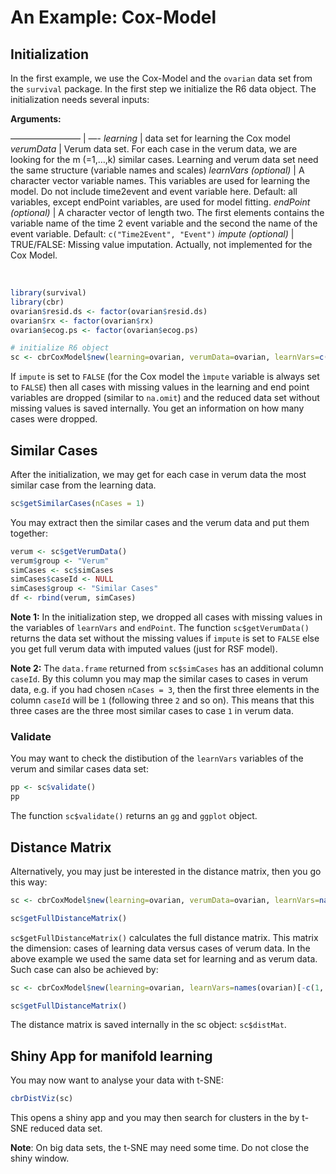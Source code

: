 # An Example: Cox-Model

## Initialization 

In the first example, we use the Cox-Model and the `ovarian` data set from the 
` survival` package. In the first step we initialize the R6 data object. The initialization needs several inputs:

**Arguments:**

------------------------ | ----
*learning*       | data set for learning the Cox model
*verumData* | Verum data set. For each case in the verum data, we are looking for the m (=1,...,k) similar cases. Learning and verum data set need the same structure (variable names and scales)
*learnVars (optional)* | A character vector variable names. This variables are used for learning the model. Do not include time2event and event variable here. Default: all variables, except endPoint variables, are used for model fitting.
*endPoint (optional)* | A character vector of length two. The first elements contains the variable name of the time 2 event variable and the second the name of the event variable. Default: ` c("Time2Event", "Event")`
*impute (optional)* | TRUE/FALSE: Missing value imputation. Actually, not implemented for the Cox Model.



<br>
```r
library(survival)
library(cbr)
ovarian$resid.ds <- factor(ovarian$resid.ds)
ovarian$rx <- factor(ovarian$rx)
ovarian$ecog.ps <- factor(ovarian$ecog.ps)

# initialize R6 object
sc <- cbrCoxModel$new(learning=ovarian, verumData=ovarian, learnVars=c("age", "resid.ds", "rx", "ecog.ps"), endPoint=c("futime", "fustat"), impute=F)
```
If `impute` is set to `FALSE` (for the Cox model the `ìmpute` variable is always set to `FALSE`) then all cases with missing values in the learning and end point variables are dropped (similar to `na.omit`) and the reduced data set without missing values is saved internally. You get an information on how many cases were dropped. 


## Similar Cases 

After the initialization, we may get for each case in verum data the most similar case from the learning data. 
```r
sc$getSimilarCases(nCases = 1)
```
You may extract then the similar cases and the verum data and put them together:
```r
verum <- sc$getVerumData()
verum$group <- "Verum"
simCases <- sc$simCases
simCases$caseId <- NULL
simCases$group <- "Similar Cases"
df <- rbind(verum, simCases)
```
**Note 1:** In the initialization step, we dropped all cases with missing values in the variables of ` learnVars` and ` endPoint`. The function `sc$getVerumData()` returns the data set without the missing values if ` impute` is set to ` FALSE` else you get full verum data with imputed values (just for RSF model).

**Note 2:** The ` data.frame` returned from ` sc$simCases` has an additional column `caseId`. By this column you may map the similar cases to cases in verum data, e.g. if you had chosen ` nCases = 3`, then the first three elements in the column `caseId` will be ` 1` (following three ` 2` and so on). This means that this three cases are the three most similar cases to case ` 1` in verum data.

### Validate

You may want to check the distibution of the ` learnVars` variables of the verum and similar cases data set:
```r
pp <- sc$validate()
pp
```
The function ` sc$validate()` returns an ` gg` and ` ggplot` object. 


## Distance Matrix

Alternatively, you may just be interested in the distance matrix, then you go this way:

```r
sc <- cbrCoxModel$new(learning=ovarian, verumData=ovarian, learnVars=names(ovarian)[-c(1, 2)], endPoint=c("futime", "fustat"), impute=F)

sc$getFullDistanceMatrix()
```
` sc$getFullDistanceMatrix()` calculates the full distance matrix. This matrix the dimension: cases of learning data versus cases of verum data. In the above example we used the same data set for learning and as verum data. Such case can also be achieved by:
```r
sc <- cbrCoxModel$new(learning=ovarian, learnVars=names(ovarian)[-c(1, 2)], endPoint=c("futime", "fustat"), impute=F)

sc$getFullDistanceMatrix()
```
The distance matrix is saved internally in the sc object: ` sc$distMat`.

## Shiny App for manifold learning

You may now want to analyse your data with t-SNE:
```r
cbrDistViz(sc)
```

This opens a shiny app and you may then search for clusters in the by t-SNE reduced data set. 

**Note**: On big data sets, the t-SNE may need some time. Do not close the shiny window.
